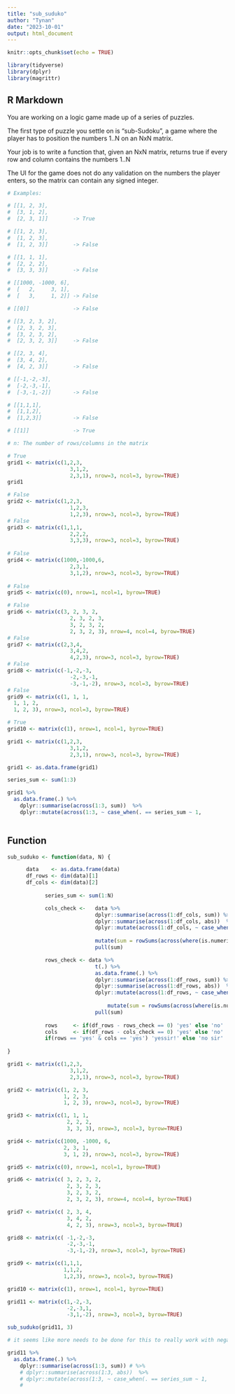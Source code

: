 ```yaml
---
title: "sub_suduko"
author: "Tynan"
date: "2023-10-01"
output: html_document
---
```


```r
knitr::opts_chunk$set(echo = TRUE)

library(tidyverse)
library(dplyr)
library(magrittr)
```

## R Markdown

You are working on a logic game made up of a series of puzzles. 

The first type of puzzle you settle on is "sub-Sudoku", a game where the player has to position the numbers 1..N on an NxN matrix.

Your job is to write a function that, given an NxN matrix, returns true if every row and column contains the numbers 1..N

The UI for the game does not do any validation on the numbers the player enters, so the matrix can contain any signed integer.

```r
# Examples:

# [[1, 2, 3],
#  [3, 1, 2],
#  [2, 3, 1]]        -> True

# [[1, 2, 3],
#  [1, 2, 3],
#  [1, 2, 3]]        -> False

# [[1, 1, 1],
#  [2, 2, 2],
#  [3, 3, 3]]        -> False

# [[1000, -1000, 6],
#  [   2,     3, 1],
#  [   3,     1, 2]] -> False

# [[0]]              -> False

# [[3, 2, 3, 2],
#  [2, 3, 2, 3],
#  [3, 2, 3, 2],
#  [2, 3, 2, 3]]     -> False

# [[2, 3, 4],
#  [3, 4, 2],
#  [4, 2, 3]]        -> False

# [[-1,-2,-3],
#  [-2,-3,-1], 
#  [-3,-1,-2]]       -> False

# [[1,1,1],
#  [1,1,2],
#  [1,2,3]]          -> False

# [[1]]              -> True

# n: The number of rows/columns in the matrix

```

```r
# True
grid1 <- matrix(c(1,2,3,
	                3,1,2,
	                2,3,1), nrow=3, ncol=3, byrow=TRUE)
grid1                  

# False
grid2 <- matrix(c(1,2,3,
	                1,2,3,
	                1,2,3), nrow=3, ncol=3, byrow=TRUE)
# False
grid3 <- matrix(c(1,1,1,
	                2,2,2,
	                3,3,3), nrow=3, ncol=3, byrow=TRUE)
	                
# False
grid4 <- matrix(c(1000,-1000,6,
	                2,3,1,
	                3,1,2), nrow=3, ncol=3, byrow=TRUE)
	                
# False
grid5 <- matrix(c(0), nrow=1, ncol=1, byrow=TRUE)

# False
grid6 <- matrix(c(3, 2, 3, 2,
	                2, 3, 2, 3,
	                3, 2, 3, 2,
	                2, 3, 2, 3), nrow=4, ncol=4, byrow=TRUE)
# False
grid7 <- matrix(c(2,3,4,
	                3,4,2,
	                4,2,3), nrow=3, ncol=3, byrow=TRUE)
# False
grid8 <- matrix(c(-1,-2,-3,
	                -2,-3,-1,
	                -3,-1,-2), nrow=3, ncol=3, byrow=TRUE)
# False
grid9 <- matrix(c(1, 1, 1,
  1, 1, 2,
  1, 2, 3), nrow=3, ncol=3, byrow=TRUE)

# True
grid10 <- matrix(c(1), nrow=1, ncol=1, byrow=TRUE)
```


```r
grid1 <- matrix(c(1,2,3,
	                3,1,2,
	                2,3,1), nrow=3, ncol=3, byrow=TRUE)

grid1 <- as.data.frame(grid1)

series_sum <- sum(1:3)

grid1 %>% 
  as.data.frame(.) %>% 
	dplyr::summarise(across(1:3, sum))  %>%
	dplyr::mutate(across(1:3, ~ case_when(. == series_sum ~ 1,
																				. != series_sum ~ 0)))
```

## Function

```r

sub_suduko <- function(data, N) {

      data    <- as.data.frame(data) 
      df_rows <- dim(data)[1]
      df_cols <- dim(data)[2]
      
			series_sum <- sum(1:N)

			cols_check <-	data %>%
              				dplyr::summarise(across(1:df_cols, sum)) %>%
			  	            dplyr::summarise(across(1:df_cols, abs))  %>%  
              				dplyr::mutate(across(1:df_cols, ~ case_when(. == series_sum ~ 1,
              																										. != series_sum ~ 0))) %>% 
			                mutate(sum = rowSums(across(where(is.numeric)), na.rm = TRUE)) %>% 
			                pull(sum) 

			rows_check <- data %>% 
                			t(.) %>%
			                as.data.frame(.) %>% 
                			dplyr::summarise(across(1:df_rows, sum)) %>%
			  	            dplyr::summarise(across(1:df_rows, abs))  %>%  
                			dplyr::mutate(across(1:df_rows, ~ case_when(. == series_sum ~ 1,
                																									. != series_sum ~ 0))) %>% 
			  			        mutate(sum = rowSums(across(where(is.numeric)), na.rm = TRUE)) %>% 
			                pull(sum) 
			
			rows     <- if(df_rows - rows_check == 0) 'yes' else 'no' 
			cols     <- if(df_rows - cols_check == 0) 'yes' else 'no'
			if(rows == 'yes' & cols == 'yes') 'yessir!' else 'no sir' 
			
}

grid1 <- matrix(c(1,2,3,
	                3,1,2,
	                2,3,1), nrow=3, ncol=3, byrow=TRUE)

grid2 <- matrix(c(1, 2, 3,
                  1, 2, 3,
                  1, 2, 3), nrow=3, ncol=3, byrow=TRUE)

grid3 <- matrix(c(1, 1, 1,
                   2, 2, 2,
                   3, 3, 3), nrow=3, ncol=3, byrow=TRUE)

grid4 <- matrix(c(1000, -1000, 6,
                  2, 3, 1,
                  3, 1, 2), nrow=3, ncol=3, byrow=TRUE)

grid5 <- matrix(c(0), nrow=1, ncol=1, byrow=TRUE)

grid6 <- matrix(c( 3, 2, 3, 2,
                   2, 3, 2, 3,
                   3, 2, 3, 2,
                   2, 3, 2, 3), nrow=4, ncol=4, byrow=TRUE) 

grid7 <- matrix(c( 2, 3, 4,
                   3, 4, 2,
                   4, 2, 3), nrow=3, ncol=3, byrow=TRUE)   

grid8 <- matrix(c( -1,-2,-3,
                   -2,-3,-1,
                   -3,-1,-2), nrow=3, ncol=3, byrow=TRUE) 

grid9 <- matrix(c(1,1,1,
                  1,1,2,
                  1,2,3), nrow=3, ncol=3, byrow=TRUE) 

grid10 <- matrix(c(1), nrow=1, ncol=1, byrow=TRUE)

grid11 <- matrix(c(1,-2,-3,
                   -2,-3,1,
                   -3,1,-2), nrow=3, ncol=3, byrow=TRUE) 

sub_suduko(grid11, 3) 

```

```r

# it seems like more needs to be done for this to really work with negative values 

grid11 %>% 
  as.data.frame(.) %>% 
	dplyr::summarise(across(1:3, sum)) # %>%
	# dplyr::summarise(across(1:3, abs))  %>%  
	# dplyr::mutate(across(1:3, ~ case_when(. == series_sum ~ 1,
	# 																			. != series_sum ~ 0)))
```

